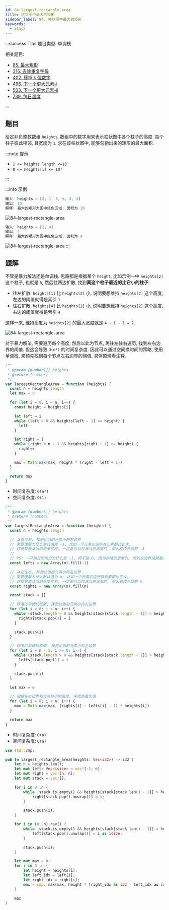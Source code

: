 ```yaml
---
id: 84-largest-rectangle-area
title: 柱状图中最大的矩形
sidebar_label: 84. 柱状图中最大的矩形
keywords:
  - Stack
---
```


:::success Tips
题目类型: 单调栈

相关题目:

- [85. 最大矩形](/leetcode/hard/85-maximal-rectangle)
- [316. 去除重复字母](/leetcode/medium/316-remove-duplicate-letters)
- [402. 移掉 k 位数字](/leetcode/medium/402-remove-kdigits)
- [496. 下一个更大元素-i](/leetcode/easy/496-next-greater-element)
- [503. 下一个更大元素-ii](/leetcode/medium/503-next-greater-elements)
- [739. 每日温度](/leetcode/medium/739-daily-temperatures)

:::

## 题目

给定非负整数数组 `heights`, 数组中的数字用来表示柱状图中各个柱子的高度. 每个柱子彼此相邻, 且宽度为 `1`. 求在该柱状图中, 能够勾勒出来的矩形的最大面积.

:::note 提示:

- `1 <= heights.length <=10⁵`
- `0 <= heights[i] <= 10⁴`

:::

:::info 示例

```ts
输入: heights = [2, 1, 5, 6, 2, 3]
输出: 10
解释: 最大的矩形为图中红色区域, 面积为 10
```

![84-largest-rectangle-area](../../static/img/84-largest-rectangle-area-1.jpg)

```ts
输入: heights = [2, 4]
输出: 4
解释: 最大的矩形为图中红色区域, 面积为 4
```

![84-largest-rectangle-area](../../static/img/84-largest-rectangle-area-2.jpg)
:::

## 题解

不管是暴力解法还是单调栈. 思路都是根据某个 `height`, 比如示例一中 `heights[2]` 这个柱子, 也就是 `5`, 然后往两边扩散, 找到**离这个柱子最近的比它小的柱子**:

- 往左扩散: `heights[1]` 比 `heights[2]` 小, 说明要想维持 `heights[2]` 这个高度, 左边的阈值就得是索引 `1`
- 往右扩散: `heights[4]` 比 `heights[2]` 小, 说明要想维持 `heights[2]` 这个高度, 右边的阈值就得是索引 `4`

这样一来, 维持高度为 `heights[2]` 的最大宽度就是 `4 - 1 - 1 = 2`.

![84-largest-rectangle-area](../../static/img/84-largest-rectangle-area.png)

对于暴力解法, 需要遍历每个高度, 然后以此为节点, 再往左往右遍历, 找到左右边界的阈值. 但这会导致 `O(n²)` 的时间复杂度. 因此可以通过空间换时间的策略, 使用单调栈, 来预先找到每个节点左右边界的阈值. 具体原理看注释.


<Tabs>
  <TabItem value="JavaScript - 暴力解法" label="JavaScript - 暴力解法">

```ts
/**
 * @param {number[]} heights
 * @return {number}
 */
var largestRectangleArea = function (heights) {
  const n = heights.length
  let max = 0

  for (let i = 0; i < n; i++) {
    const height = heights[i]

    let left = i
    while (left > 0 && heights[left - 1] >= height) {
      left--
    }

    let right = i
    while (right < n - 1 && heights[right + 1] >= height) {
      right++
    }

    max = Math.max(max, height * (right - left + 1))
  }

  return max
}
```

- 时间复杂度: `O(n²)`
- 空间复杂度: `O(1)`

</TabItem>
<TabItem value="JavaScript - 单调栈" label="JavaScript - 单调栈" default>

```ts
/**
 * @param {number[]} heights
 * @return {number}
 */
var largestRectangleArea = function (heights) {
  const n = heights.length

  // 从右往左, 找到比当前元素小的左边界
  // 需要理解为什么默认值为 -1, 比如一个元素左边所有元素都比它大,
  // 这就导致从当前高度往左, 一定是可以拉满当前高度的, 那么左边界就是 -1
  //
  // PS: 一开始没想明白为什么是 -1, 而不是 0, 因为存储的是索引, 所以左边界值就要是 -1
  const lefts = new Array(n).fill(-1)

  // 从左往右, 找到比当前元素小的右边界
  // 需要理解为什么默认值为 n, 比如一个元素右边所有元素都比它大,
  // 这就导致从当前高度往右, 一定是可以拉满当前高度的, 那么右边界就是 n
  const rights = new Array(n).fill(n)

  const stack = []

  // 标准的单调栈框架, 找到比当前元素小的右边界
  for (let i = 0; i < n; i++) {
    while (stack.length > 0 && heights[stack[stack.length - 1]] > heights[i]) {
      rights[stack.pop()] = i
    }

    stack.push(i)
  }

  // 标准的单调栈框架, 找到比当前元素小的左边界
  for (let i = n - 1; i >= 0; i--) {
    while (stack.length > 0 && heights[stack[stack.length - 1]] > heights[i]) {
      lefts[stack.pop()] = i
    }

    stack.push(i)
  }

  let max = 0

  // 根据左右边界和当前柱子的高度, 来找到最大值
  for (let i = 0; i < n; i++) {
    max = Math.max(max, (rights[i] - lefts[i] - 1) * heights[i])
  }

  return max
}
```

- 时间复杂度: `O(n)`
- 空间复杂度: `O(n)`

</TabItem>
<TabItem value="Rust" label="Rust">

```rust
use std::cmp;

pub fn largest_rectangle_area(heights: Vec<i32>) -> i32 {
    let n = heights.len();
    let mut left: Vec<isize> = vec![-1; n];
    let mut right = vec![n; n];
    let mut stack = vec![];

    for i in 0..n {
        while !stack.is_empty() && heights[stack[stack.len() - 1]] > heights[i] {
            right[stack.pop().unwrap()] = i;
        }

        stack.push(i);
    }

    for i in (0..n).rev() {
        while !stack.is_empty() && heights[stack[stack.len() - 1]] > heights[i] {
            left[stack.pop().unwrap()] = i as isize;
        }

        stack.push(i);
    }

    let mut max = 0;
    for i in 0..n {
        let height = heights[i];
        let left_idx = left[i];
        let right_idx = right[i];
        max = cmp::max(max, height * (right_idx as i32 - left_idx as i32 - 1));
    }

    max
}
```

  </TabItem>
</Tabs>

